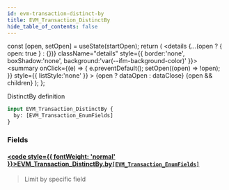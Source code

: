 ```yaml
---
id: evm-transaction-distinct-by
title: EVM_Transaction_DistinctBy
hide_table_of_contents: false
---
```







  const [open, setOpen] = useState(startOpen);
  return (
    <details {...(open ? { open: true } : {})} className="details" style={{ border:'none', boxShadow:'none', background:'var(--ifm-background-color)' }}>
      <summary
        onClick={(e) => {
          e.preventDefault();
          setOpen((open) => !open);
        }}
        style={{ listStyle:'none' }}
      >
      {open ? dataOpen : dataClose}
      </summary>
      {open && children}
    </details>
  );
};




DistinctBy definition


```graphql
input EVM_Transaction_DistinctBy {
  by: [EVM_Transaction_EnumFields]
}
```




### Fields

#### [<code style={{ fontWeight: 'normal' }}>EVM_Transaction_DistinctBy.<b>by</b></code>](#)<Bullet />[`[EVM_Transaction_EnumFields]`](/docs/graphql-reference/enums/evm-transaction-enum-fields) <Badge class="secondary" text="list"/> <Badge class="secondary" text="enum"/>
> Limit by specific field
> 



